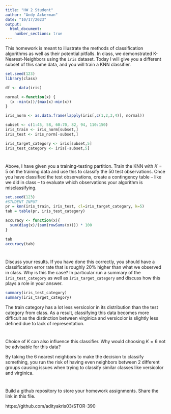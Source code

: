 ```yaml
---
title: "HW 2 Student"
author: "Andy Ackerman"
date: "10/17/2023"
output: 
  html_document:
    number_sections: true
---
```


This homework is meant to illustrate the methods of classification algorithms as well as their potential pitfalls.  In class, we demonstrated K-Nearest-Neighbors using the `iris` dataset.  Today I will give you a different subset of this same data, and you will train a KNN classifier.  

```r
set.seed(123)
library(class)

df <- data(iris) 

normal <-function(x) {
  (x -min(x))/(max(x)-min(x))   
}

iris_norm <- as.data.frame(lapply(iris[,c(1,2,3,4)], normal))

subset <- c(1:45, 58, 60:70, 82, 94, 110:150)
iris_train <- iris_norm[subset,] 
iris_test <- iris_norm[-subset,] 

iris_target_category <- iris[subset,5]
iris_test_category <- iris[-subset,5]


```

#
Above, I have given you a training-testing partition.  Train the KNN with $K = 5$ on the training data and use this to classify the 50 test observations.  Once you have classified the test observations, create a contingency table -- like we did in class -- to evaluate which observations your algorithm is misclassifying.   

```r
set.seed(123)
#STUDENT INPUT
pr = knn(iris_train, iris_test, cl=iris_target_category, k=5)
tab = table(pr, iris_test_category)

accuracy <- function(x){
  sum(diag(x)/(sum(rowSums(x)))) * 100
}

tab
accuracy(tab)
```

#

Discuss your results.  If you have done this correctly, you should have a classification error rate that is roughly 20% higher than what we observed in class.  Why is this the case? In particular run a summary of the `iris_test_category` as well as `iris_target_category` and discuss how this plays a role in your answer.  

```r
summary(iris_test_category)
summary(iris_target_category)
```
The train category has a lot less versicolor in its distribution than the test category from class. As a result, classifying this data becomes more difficult as the distinction between virginica and versicolor is slightly less defined due to lack of representation.

#

Choice of $K$ can also influence this classifier.  Why would choosing $K = 6$ not be advisable for this data? 

By taking the 6 nearest neighbors to make the decision to classify something, you run the risk of having even neighbors between 2 different groups causing issues when trying to classify similar classes like versicolor and virginica.

#

Build a github repository to store your homework assignments.  Share the link in this file.  

https://github.com/adityakris03/STOR-390

